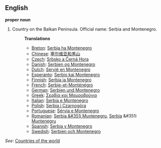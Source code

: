 ==English==

'''proper noun'''

# Country on the Balkan Peninsula. Official name: Serbia and Montenegro.
#:'''Translations'''
#:*[[Breton]]: [[Serbia ha Montenegro]]
#:*[[Chinese]]: [[塞尔维亚和黑山]]
#:*[[Czech]]: [[Srbsko a Černá Hora]]
#:*[[Danish]]: [[Serbien og Montenegro]]
#:*[[Dutch]]: [[Servië en Montenegro]]
#:*[[Esperanto]]: [[Serbio kaj Montenegro]]
#:*[[Finnish]]: [[Serbia ja Montenegro]]
#:*[[French]]: [[Serbie-et-Monténégro]]
#:*[[German]]: [[Serbien und Montenegro]]
#:*[[Greek]]: [[Σερβία και Μαυροβούνιο]]
#:*[[Italian]]: [[Serbia e Montenegro]]
#:*[[Polish]]: [[Serbia i Czarnogóra]]
#:*[[Portuguese]]: [[Sérvia e Montenegro]]
#:*[[Romanian]]: [[Serbia &#351i Muntenegru]], [[Serbia]] &#351i [[Muntenegru]]
#:*[[Spanish]]: [[Serbia y Montenegro]]
#:*[[Swedish]]: [[Serbien och Montenegro]]

''See'': [[Countries of the world]]